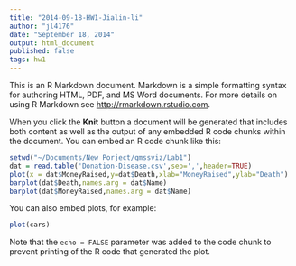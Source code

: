 ```yaml
---
title: "2014-09-18-HW1-Jialin-li"
author: "jl4176"
date: "September 18, 2014"
output: html_document
published: false
tags: hw1
---
```


This is an R Markdown document. Markdown is a simple formatting syntax for authoring HTML, PDF, and MS Word documents. For more details on using R Markdown see <http://rmarkdown.rstudio.com>.

When you click the **Knit** button a document will be generated that includes both content as well as the output of any embedded R code chunks within the document. You can embed an R code chunk like this:

```r
setwd("~/Documents/New Porject/qmssviz/Lab1")
dat = read.table('Donation-Disease.csv',sep=',',header=TRUE)
plot(x = dat$MoneyRaised,y=dat$Death,xlab="MoneyRaised",ylab="Death")
barplot(dat$Death,names.arg = dat$Name)
barplot(dat$MoneyRaised,names.arg = dat$Name)
```

You can also embed plots, for example:

```r
plot(cars)
```

Note that the `echo = FALSE` parameter was added to the code chunk to prevent printing of the R code that generated the plot.

